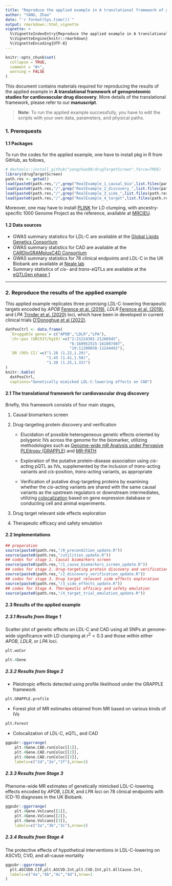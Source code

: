 ```yaml
---
title: "Reproduce the applied example in A translational framework of genoproteomic studies for cardiovascular drug discovery"
author: "YANG, Zhao"
date: "`r format(Sys.time())`"
output: rmarkdown::html_vignette
vignette: >
  %\VignetteIndexEntry{Reproduce the applied example in A translational framework of genoproteomic studies for cardiovascular drug discovery}
  %\VignetteEngine{knitr::rmarkdown}
  %\VignetteEncoding{UTF-8}
---
```


```r
knitr::opts_chunk$set(
  collapse = TRUE,
  comment = "#>",
  warning = FALSE
)
```

This document contains materials required for reproducing the results of the applied example in **A translational framework of genoproteomic studies for cardiovascular drug discovery**. More details of the translational framework, please refer to our **manuscript**. 

> **Note**: To run the applied example successfully, you have to edit the scripts with your own data, parameters, and physical paths.


### 1. Prerequests

#### 1.1 Packages

To run the codes for the applied example, one have to install \code{drugTargetScreen} pkg in R from GitHub, as follows,

```r
# devtools::install_github("yangzhao98/drugTargetScreen",force=TRUE)
library(drugTargetScreen)
path.res <- getwd()
load(paste0(path.res,"/",grep("RealExample_1_causal_bio",list.files(path.res),value=TRUE)))
load(paste0(path.res,"/",grep("RealExample_2_discovery_",list.files(path.res),value=TRUE)))
load(paste0(path.res,"/",grep("RealExample_3_side_",list.files(path.res),value=TRUE)))
load(paste0(path.res,"/",grep("RealExample_4_target",list.files(path.res),value=TRUE)))
```

Moreover, one may have to install [PLINK](https://www.cog-genomics.org/plink2/) for LD clumping, with ancestry-specific 1000 Genome Project as the reference, available at [MRCIEU](http://fileserve.mrcieu.ac.uk/ld/1kg.v3.tgz). 

#### 1.2 Data sources

- GWAS summary statistics for LDL-C are available at the [Global Lipids Genetics Consortium](https://csg.sph.umich.edu/willer/public/glgc-lipids2021/)
- GWAS summary statistics for CAD are available at the [CARDIoGRAMplusC4D Consortium](http://www.cardiogramplusc4d.org/data-downloads/)
- GWAS summary statistics for 78 clinical endpoints and LDL-C in the UK Biobank are available at [Neale lab](https://www.nealelab.is/uk-biobank)
- Summary statistics of *cis-* and *trans-*eQTLs are available at the [eQTLGen phase 1](https://www.eqtlgen.org/phase1.html)


---

### 2. Reproduce the results of the applied example

This applied example replicates three promising LDL-C-lowering therapeutic targets encoded by *APOB* [Ference et al. (2019)](https://doi.org/10.1001/jama.2018.20045), *LDLR* [Ference et al. (2019)](10.1001/jama.2018.20045), and *LPA* [Trinder et al. (2020)](10.1001/jamacardio.2020.5398) loci, which have been in developed in current clinical trials [O'Donoghue et al (2022)](10.1056/nejmoa2211023). 


```r
datPosCtrl <- data.frame(
  `Druggable genes`= c("APOB","LDLR","LPA"),
  `chr:pos (GRCh37/hg19)`=c("2:21224301-21266945",
                            "6:160952515-161087407",
                            "19:11200038-11244492"),
  `OR (95% CI)`=c("1.28 (1.22,1.29)",
                  "1.45 (1.41,1.50)",
                  "1.30 (1.25,1.33)")
)
knitr::kable(
  datPosCtrl,
  captions="Genetically mimicked LDL-C-lowering effects on CAD")
```


#### 2.1 The translational framework for cardiovascular drug discovery

Briefly, this framework consists of four main stages, 

1. Causal biomarkers screen

2. Drug-targeting protein discovery and verification

    - Elucidation of possible heterogeneous genetic effects oriented by polygenic IVs across the genome for the biomarker, utilizing methodologies such as [Genome-wide mR Analysis under Pervasive PLEitropy (GRAPPLE)](https://github.com/jingshuw/GRAPPLE) and [MR-PATH](https://github.com/danieliong/MRPATH)

    - Exploration of the putative protein-disease association using *cis*-acting pQTL as IVs, supplemented by the inclusion of *trans*-acting variants and *cis*-position, *trans*-acting variants, as appropriate

    - Verification of putative drug-targeting proteins by examining whether the *cis*-acting variants are shared with the same causal variants as the upstream regulators or downstream intermediates, utilizing [colocalization](https://github.com/stephenslab/susieR) based on gene expression database or conducting cell and animal experiments. 

3. Drug target relevant side effects exploration

4. Therapeutic efficacy and safety emulation



#### 2.2 Implementations

```r
## preparation
source(paste0(path.res,"/0_precondition_update.R"))
source(paste0(path.res,"/utilities_update.R"))
## codes for stage 1. Causal biomarkers screen
source(paste0(path.res,"/1_cause_biomarkers_screen_update.R"))
## codes for stage 2. Drug-targeting protein discovery and verification
source(paste0(path.res,"/2_discovery_verification_update.R"))
## codes for stage 3. Drug target relevant side effects exploration
source(paste0(path.res,"/3_side_effects_update.R"))
## codes for Stage 4. Therapeutic efficacy and safety emulation
source(paste0(path.res,"/4_target_trial_emulation_update.R"))
```




#### 2.3 Results of the applied example

##### 2.3.1 Results from Stage 1

Scatter plot of genetic effects on LDL-C and CAD using all SNPs at genome-wide significance with LD clumping at $r^2<0.3$ and those within either *APOB*, *LDLR*, or *LPA* loci.

```r
plt.woCor
```

```r
plt.4Gene
```




##### 2.3.2 Results from Stage 2

- Pleiotropic effects detected using profile likelihood under the GRAPPLE framework

```r
plt.GRAPPLE.profile
```

- Forest plot of MR estimates obtained from MR based on various kinds of IVs

```r
plt.Forest
```

- Colocalization of LDL-C, eQTL, and CAD

```r
ggpubr::ggarrange(
    plt.4Gene.CAD.runColoc[[1]],
    plt.4Gene.CAD.runColoc[[2]],
    plt.4Gene.CAD.runColoc[[3]],
    labels=c("2d","2e","2f"),nrow=1)
```



##### 2.3.3 Results from Stage 3

Phenome-wide MR estimates of genetically mimicked LDL-C-lowering effects encoded by *APOB*, *LDLR*, and *LPA* loci on 78 clinical endpoints with ICD-10 diagnoses in the UK Biobank. 

```r
ggpubr::ggarrange(
    plt.4Gene.Volcano[[1]],
    plt.4Gene.Volcano[[2]],
    plt.4Gene.Volcano[[3]],
    labels=c("3a","3b","3c"),nrow=1)
```



##### 2.3.4 Results from Stage 4

The protective effects of hypothetical interventions in LDL-C-lowering on ASCVD, CVD, and all-cause mortality

```r
ggpubr::ggarrange(
  plt.ASCVD0.CIF,plt.ASCVD.Int,plt.CVD.Int,plt.AllCause.Int,
  labels=c("4a","4b","4c","4d"),nrow=1
)
```

